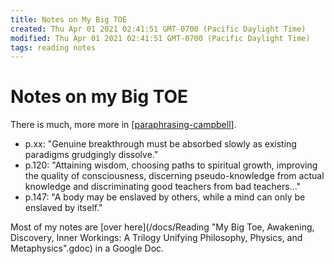 ```yaml
---
title: Notes on My Big TOE
created: Thu Apr 01 2021 02:41:51 GMT-0700 (Pacific Daylight Time)
modified: Thu Apr 01 2021 02:41:51 GMT-0700 (Pacific Daylight Time)
tags: reading notes
---
```


# Notes on my Big TOE

There is much, more more in [[paraphrasing-campbell]].

- p.xx: "Genuine breakthrough must be absorbed slowly as existing paradigms grudgingly dissolve."
- p.120: "Attaining wisdom, choosing paths to spiritual growth, improving the quality of consciousness, discerning pseudo-knowledge from actual knowledge and discriminating good teachers from bad teachers..."
- p.147: "A body may be enslaved by others, while a mind can only be enslaved by itself."

Most of my notes are [over here](/docs/Reading "My Big Toe, Awakening, Discovery, Inner Workings: A Trilogy Unifying Philosophy, Physics, and Metaphysics".gdoc) in a Google Doc.

[//begin]: # 'Autogenerated link references for markdown compatibility'
[paraphrasing-campbell]: ../attend/paraphrasing-campbell 'Paraphrasing Tom Campbell'
[//end]: # 'Autogenerated link references'

